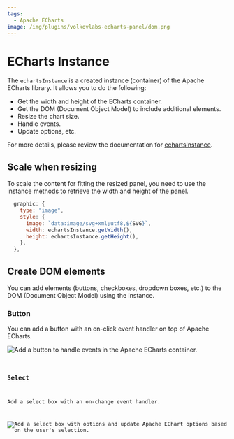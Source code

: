 ```yaml
---
tags:
  - Apache ECharts
image: /img/plugins/volkovlabs-echarts-panel/dom.png
---
```



# ECharts Instance

The `echartsInstance` is a created instance (container) of the Apache ECharts library. It allows you to do the following:

- Get the width and height of the ECharts container.
- Get the DOM (Document Object Model) to include additional elements.
- Resize the chart size.
- Handle events.
- Update options, etc.

For more details, please review the documentation for [echartsInstance](https://echarts.apache.org/en/api.html#echartsInstance).

## Scale when resizing

To scale the content for fitting the resized panel, you need to use the instance methods to retrieve the width and height of the panel.

```javascript
  graphic: {
    type: "image",
    style: {
      image: `data:image/svg+xml;utf8,${SVG}`,
      width: echartsInstance.getWidth(),
      height: echartsInstance.getHeight(),
    },
  },
```

## Create DOM elements

You can add elements (buttons, checkboxes, dropdown boxes, etc.) to the DOM (Document Object Model) using the instance.

### Button

You can add a button with an on-click event handler on top of Apache ECharts.

<Image
  title="Add a button to handle events in the Apache ECharts container."
  src="/img/plugins/volkovlabs-echarts-panel/dom.png"
/>

<Code
  url="https://github.com/VolkovLabs/volkovlabs.io/blob/main/docs/volkovlabs-echarts-panel/dom.js"
  language="js"
/>

### Select

Add a select box with an on-change event handler.

<Image
  title="Add a select box with options and update Apache EChart options based on the user's selection."
  src="/img/plugins/volkovlabs-echarts-panel/select.png"
/>

<Code
  url="https://github.com/VolkovLabs/volkovlabs.io/blob/main/docs/volkovlabs-echarts-panel/select.js"
  language="js"
/>
